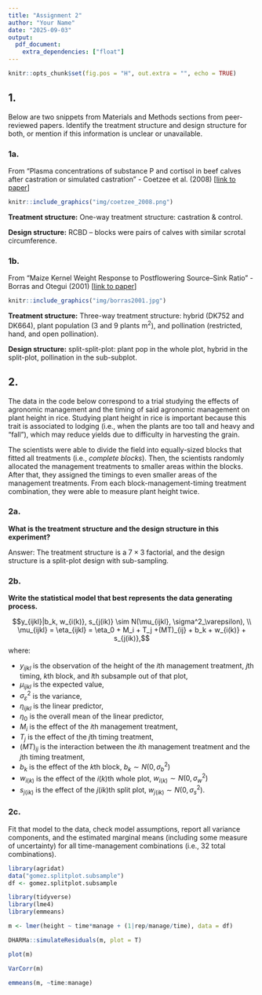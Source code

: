 ```yaml
---
title: "Assignment 2"
author: "Your Name"
date: "2025-09-03"
output: 
  pdf_document:
    extra_dependencies: ["float"]
---
```


```r
knitr::opts_chunk$set(fig.pos = "H", out.extra = "", echo = TRUE)
```

## 1. 

Below are two snippets from Materials and Methods sections from peer-reviewed papers. Identify the treatment structure and design structure for both, or mention if this information is unclear or unavailable. 

### 1a. 

From "Plasma concentrations of substance P and cortisol in beef calves after castration or simulated castration" - Coetzee et al. (2008) [[link to paper](https://avmajournals.avma.org/view/journals/ajvr/69/6/ajvr.69.6.751.xml)] 

```r
knitr::include_graphics("img/coetzee_2008.png")
```


**Treatment structure:** One-way treatment structure: castration & control.

**Design structure:** RCBD -- blocks were pairs of calves with similar scrotal circumference. 


### 1b. 

From "Maize Kernel Weight Response to Postflowering Source–Sink Ratio" - Borras and Otegui (2001) [[link to paper](https://acsess.onlinelibrary.wiley.com/doi/abs/10.2135/cropsci2001.1816)]

```r
knitr::include_graphics("img/borras2001.jpg")
```
**Treatment structure:** Three-way treatment structure: hybrid (DK752 and DK664), plant population (3 and 9 plants m$^2$), and pollination (restricted, hand, and open pollination).

**Design structure:** split-split-plot: plant pop in the whole plot, hybrid in the split-plot, pollination in the sub-subplot. 

## 2. 

The data in the code below correspond to a trial studying the effects of agronomic management and the timing of said agronomic management on plant height in rice. 
Studying plant height in rice is important because this trait is associated to lodging (i.e., when the plants are too tall and heavy and "fall"), which may reduce yields due to difficulty in harvesting the grain. 

The scientists were able to divide the field into equally-sized blocks that fitted all treatments (i.e., *complete blocks*). 
Then, the scientists randomly allocated the management treatments to smaller areas within the blocks. 
After that, they assigned the timings to even smaller areas of the management treatments. 
From each block-management-timing treatment combination, they were able to measure plant height twice. 

### 2a. 

**What is the treatment structure and the design structure in this experiment?** 

Answer: The treatment structure is a $7\times 3$ factorial, and the design structure is a split-plot design with sub-sampling. 

### 2b. 

**Write the statistical model that best represents the data generating process.** 

$$y_{ijkl}|b_k, w_{i(k)}, s_{j(ik)} \sim N(\mu_{ijkl}, \sigma^2_\varepsilon), \\ 
\mu_{ijkl} = \eta_{ijkl} = \eta_0 + M_i + T_j +(MT)_{ij} + b_k + w_{i(k)} + s_{j(ik)},$$
where: 

- $y_{ijkl}$ is the observation of the height of the $i$th management treatment, $j$th timing, $k$th block, and $l$th subsample out of that plot, 
- $\mu_{ijkl}$ is the expected value, 
- $\sigma^2_\varepsilon$ is the variance, 
- $\eta_{ijkl}$ is the linear predictor, 
- $\eta_0$ is the overall mean of the linear predictor, 
- $M_i$ is the effect of the $i$th management treatment, 
- $T_j$ is the effect of the $j$th timing treatment, 
- $(MT)_{ij}$ is the interaction between the $i$th management treatment and the $j$th timing treatment, 
- $b_k$ is the effect of the $k$th block, $b_k \sim N(0, \sigma^2_b)$
- $w_{i(k)}$ is the effect of the $i(k)$th whole plot, $w_{i(k)} \sim N(0, \sigma^2_w)$
- $s_{j(ik)}$ is the effect of the $j(ik)$th split plot, $w_{j(ik)} \sim N(0, \sigma^2_s)$.

### 2c. 

Fit that model to the data, check model assumptions, report all variance components, and the estimated marginal means (including some measure of uncertainty) for all time-management combinations (i.e., 32 total combinations). 

```r
library(agridat)
data("gomez.splitplot.subsample")
df <- gomez.splitplot.subsample
```

```r
library(tidyverse)
library(lme4)
library(emmeans)
```

```r
m <- lmer(height ~ time*manage + (1|rep/manage/time), data = df)
```

```r
DHARMa::simulateResiduals(m, plot = T)
```

```r
plot(m)
```

```r
VarCorr(m)
```

```r
emmeans(m, ~time:manage)
```


